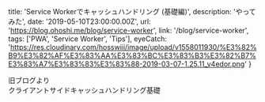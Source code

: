   title: 'Service Workerでキャッシュハンドリング (基礎編)',
  description:
    'やってみた',
  date: '2019-05-10T23:00:00.00Z',
  url: 'https://blog.ohoshi.me/blog/service-worker',
  link: '/blog/service-worker',
  tags: ['PWA', 'Service Worker', 'Tips'],
  eyeCatch: 'https://res.cloudinary.com/hosswiii/image/upload/v1558011930/%E3%82%B9%E3%82%AF%E3%83%AA%E3%83%BC%E3%83%B3%E3%82%B7%E3%83%A7%E3%83%83%E3%83%88-2019-03-07-1.25.11_v4edor.png'
}

旧ブログより  
クライアントサイドキャッシュハンドリング基礎